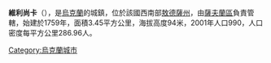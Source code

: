 {{coord|48|8|36|N|30|9|36|E|scale:30000|display=title}}

'''維利尚卡'''（{{lang-uk|Вільшанка}}），是[[烏克蘭|烏克蘭]]的城鎮，位於該國西南部[[敖德薩州|敖德薩州]]，由[[薩夫蘭區|薩夫蘭區]]負責管轄，始建於1759年，面積3.45平方公里，海拔高度94米，2001年人口990，人口密度每平方公里286.96人。

{{Ukraine-geo-stub}}
[[Category:烏克蘭城市|Category:烏克蘭城市]]